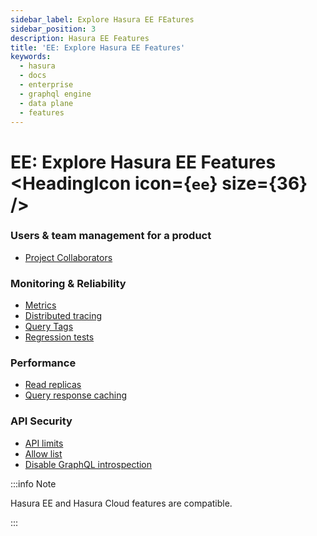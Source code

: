 ```yaml
---
sidebar_label: Explore Hasura EE FEatures
sidebar_position: 3
description: Hasura EE Features
title: 'EE: Explore Hasura EE Features'
keywords:
  - hasura
  - docs
  - enterprise
  - graphql engine
  - data plane
  - features
---
```



# EE: Explore Hasura EE Features <HeadingIcon icon={`ee`} size={36} />

### Users & team management for a product

- [Project Collaborators](/projects/collaborators.mdx)

### Monitoring & Reliability

- [Metrics](/observability/index.mdx)
- [Distributed tracing](/observability/tracing.mdx)
- [Query Tags](/observability/query-tags.mdx)
- [Regression tests](/deployment/regression-tests.mdx)

### Performance

- [Read replicas](/databases/connect-db/read-replicas.mdx)
- [Query response caching](queries/response-caching.mdx)

### API Security

- [API limits](/security/api-limits.mdx)
- [Allow list](/security/allow-list.mdx)
- [Disable GraphQL introspection](/security/disable-graphql-introspection.mdx)

:::info Note

Hasura EE and Hasura Cloud features are compatible.

:::
